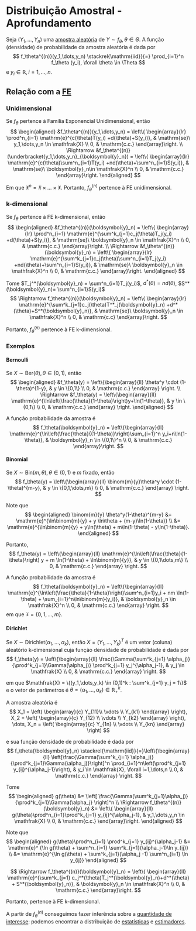 # Distribuição Amostral - Aprofundamento

Seja $(Y_1,\dots,Y_n)$ uma [amostra aleatória](populacao-e-amostra.qmd#aa) de $Y\sim f_\theta, \theta \in \Theta$.
A função (densidade) de probabilidade da amostra aleatória é dada por
$$
f_\theta^{(n)}(y_1,\dots,y_n) \stackrel{\mathrm{iid}}{=} \prod_{i=1}^n f_\theta (y_i), \forall \theta \in \Theta
$$
e $y_i \in \mathbb{R}, i = 1,\dots,n$.

## Relação com a [FE](familia-exponencial.qmd)

### Unidimensional

Se $f_\theta$ pertence à Família Exponencial Unidimensional, então
$$
\begin{aligned}
&f_\theta^{(n)}(y_1,\dots,y_n) =
\left\{ \begin{array}{lr}
\prod^n_{i=1} \mathrm{e}^{c(\theta)T(y_i) +d(\theta)+S(y_i)}, & \mathrm{se}\ y_1,\dots,y_n \in \mathfrak{X} \\
0, & \mathrm{c.c.}
\end{array}\right. \\
\Rightarrow
&f_\theta^{(n)}(\underbracket{y_1,\dots,y_n}_{\boldsymbol{y}_n}) =
\left\{ \begin{array}{lr}
\mathrm{e}^{c(\theta)\sum^n_{i=1}T(y_i) +nd(\theta)+\sum^n_{i=1}S(y_i)}, & \mathrm{se}\ \boldsymbol{y}_n\in \mathfrak{X}^n \\
0, & \mathrm{c.c.}
\end{array}\right.
\end{aligned}
$$

Em que $\mathfrak{X}^n = \mathfrak{X} \times \dots \times \mathfrak{X}$. Portanto, $f_\theta^{(n)}$ pertence à
FE unidimensional.

### k-dimensional

Se $f_\theta$ pertence à FE k-dimensional, então
$$
\begin{aligned}
&f_\theta^{(n)}(\boldsymbol{y}_n) =
\left\{ \begin{array}{lr}
\prod^n_{i=1} \mathrm{e}^{\sum^k_{j=1}c_j(\theta)T_j(y_i) +d(\theta)+S(y_i)}, & \mathrm{se}\ \boldsymbol{y}_n \in \mathfrak{X}^n \\
0, & \mathrm{c.c.}
\end{array}\right. \\
\Rightarrow
&f_\theta^{(n)}(\boldsymbol{y}_n) = 
\left\{ \begin{array}{lr}
\mathrm{e}^{\sum^k_{j=1}c_j(\theta)\sum^n_{i=1}T_j(y_i) +nd(\theta)+\sum^n_{i=1}S(y_i)}, & \mathrm{se}\ \boldsymbol{y}_n \in \mathfrak{X}^n \\
0, & \mathrm{c.c.}
\end{array}\right.
\end{aligned}
$$

Tome $T_j^*(\boldsymbol{y}_n) = \sum^n_{i=1}T_j(y_i)$, $d^*(\theta)=nd(\theta)$, $S^*(\boldsymbol{y}_n)= \sum^n_{i=1}S(y_i)$
$$
\Rightarrow f_\theta^{(n)}(\boldsymbol{y}_n) =
\left\{ \begin{array}{lr}
\mathrm{e}^{\sum^k_{j=1}c_j(\theta)T^*_j(\boldsymbol{y}_n) +d^*(\theta)+S^*(\boldsymbol{y}_n)}, & \mathrm{se}\ \boldsymbol{y}_n \in \mathfrak{X}^n \\
0, & \mathrm{c.c}
\end{array}\right.
$$

Portanto, $f_\theta^{(n)}$ pertence à FE k-dimensional.

### Exemplos

#### Bernoulli

Se $X\sim\mathrm{Ber}(\theta), \theta \in (0,1)$, então
$$
\begin{aligned}
&f_\theta(y) = \left\{\begin{array}{ll}
\theta^y \cdot (1-\theta)^{1-y}, & y \in \{0,1\} \\
0, & \mathrm{c.c.}
\end{array} \right. \\
\Rightarrow
&f_\theta(y) = \left\{\begin{array}{ll}
\mathrm{e}^{\ln\left(\frac{\theta}{1-\theta}\right)y+\ln(1-\theta)}, & y \in \{0,1\} \\
0, & \mathrm{c.c.}
\end{array} \right.
\end{aligned}
$$

A função probabilidade da amostra é
$$
f_\theta(\boldsymbol{y}_n) = \left\{\begin{array}{ll}
\mathrm{e}^{\ln\left(\frac{\theta}{(1-\theta)}\right)\sum_{i=1}^n y_i+n\ln(1-\theta)}, & \boldsymbol{y}_n \in \{0,1\}^n \\
0, & \mathrm{c.c.}
\end{array}\right.
$$

#### Binomial
Se $X\sim\mathrm{Bin}(m, \theta), \theta \in (0,1)$ e $m$ fixado, então
$$
f_\theta(y) = \left\{\begin{array}{ll}
\binom{m}{y}\theta^y \cdot (1-\theta)^{m-y}, & y \in \{0,1,\dots,m\} \\
0, & \mathrm{c.c.}
\end{array} \right.
$$

Note que
$$
\begin{aligned}
\binom{m}{y} \theta^y(1-\theta)^{m-y} &= \mathrm{e}^{\ln\binom{m}{y} + y \ln\theta + (m-y)\ln(1-\theta)} \\
&= \mathrm{e}^{\ln\binom{m}{y} + y\ln(\theta) + m\ln(1-\theta) - y\ln(1-\theta)}.
\end{aligned}
$$

Portanto,
$$
f_\theta(y) = \left\{\begin{array}{ll}
\mathrm{e}^{\ln\left(\frac{\theta}{1-\theta}\right) y + m \ln(1-\theta) + \ln\binom{m}{y}}, & y \in \{0,1\dots,m\} \\
0, & \mathrm{c.c.}
\end{array} \right.
$$

A função probabilidade da amostra é
$$
f_\theta(\boldsymbol{y}_n) = \left\{\begin{array}{ll}
\mathrm{e}^{\ln\left(\frac{\theta}{1-\theta}\right)\sum^n_{i=1}y_i + nm \ln(1-\theta) + \sum_{i=1}^n\ln\binom{m}{y_i}}, & \boldsymbol{y}_n \in \mathfrak{X}^n \\
0, & \mathrm{c.c.}
\end{array} \right.
$$
em que $\mathfrak{X} = \{0,1,\dots,m\}$.

#### Dirichlet

Se $X\sim\mathrm{Dirichlet}(\alpha_1,\dots,\alpha_k)$, então $X=(Y_1,\dots,Y_k)^T$ é um vetor (coluna) aleatório k-dimensional
cuja função densidade de probabilidade é dada por
$$
f_\theta(y) = \left\{\begin{array}{ll}
\frac{\Gamma(\sum^k_{j=1} \alpha_j)}{\prod^k_{j=1}\Gamma(\alpha_j)} \prod^k_{j=1} y_j^{\alpha_j-1}, & y_j \in \mathfrak{X} \\
0, & \mathrm{c.c.}
\end{array} \right.
$$

em que $\mathfrak{X} = \{(y_1,\dots,y_k) \in (0,1)^k : \sum^k_{j=1} y_j = 1\}$ e o vetor de parâmetros é
$\theta=(\alpha_1,\dots,\alpha_k) \in \mathbb{R}^k_+$.

A amostra aleatória é
$$
X_1 = \left(
\begin{array}{c}
Y_{11}\\
\vdots \\
Y_{k1}
\end{array}
\right),
X_2 = \left(
\begin{array}{c}
Y_{12} \\
\vdots \\
Y_{k2}
\end{array}
\right), \dots,
X_n = \left(
\begin{array}{c}
Y_{1n} \\
\vdots \\
Y_{kn}
\end{array}
\right)
$$

e sua função densidade de probabilidade é dada por
$$
f_\theta(\boldsymbol{y}_n) \stackrel{\mathrm{iid}}{=}\left\{\begin{array}{ll}
\left[\frac{\Gamma(\sum^k_{j=1} \alpha_j)}{\prod^k_{j=1}\Gamma(\alpha_j)}\right]^n \prod_{i=1}^n\left(\prod^k_{j=1} y_{ij}^{\alpha_j-1}\right), & y_i \in \mathfrak{X}, \forall i=1,\dots,n \\
0, & \mathrm{c.c.}
\end{array} \right.
$$

Tome
$$
\begin{aligned}
g(\theta) &= \left[
\frac{\Gamma(\sum^k_{j=1}\alpha_j)}{\prod^k_{j=1}\Gamma(\alpha_j}
\right]^n \\
\Rightarrow
f_\theta^{(n)}(\boldsymbol{y}_n) &= \left\{ \begin{array}{ll}
g(\theta)\prod^n_{i=1}\prod^k_{j=1} y_{ij}^{\alpha_j-1}, & y_1,\dots,y_n \in \mathfrak{X} \\
0,  & \mathrm{c.c.}
\end{array}\right.
\end{aligned}
$$

Note que
$$
\begin{aligned}
g(\theta)\prod^n_{i=1} \prod^k_{j=1} y_{ij}^{\alpha_j-1} &= \mathrm{e}^
{\ln g(\theta) + \sum^n_{i=1} \sum^k_{j=1}(\alpha_j-1)\ln y_{ij}} \\
&= \mathrm{e}^{\ln g(\theta) + \sum^k_{j=1}(\alpha_j -1) \sum^n_{i=1} \ln y_{ij}}
\end{aligned}
$$

$$
\Rightarrow
f_\theta^{(n)}(\boldsymbol{y}_n) = \left\{ \begin{array}{ll}
\mathrm{e}^{\sum^k_{j=1} c_j^*(\theta)T_j^*(\boldsymbol{y}_n)+d^*(\theta) + S^*(\boldsymbol{y}_n)}, & \boldsymbol{y}_n \in \mathfrak{X}^n \\
0,  & \mathrm{c.c.}
\end{array}\right.
$$

Portanto, pertence à FE k-dimensional.

::: {.callout-note title="Observação"}
A partir de $f_\theta^{(n)}$ conseguimos fazer inferência sobre a [quantidade de interesse](quantidade-de-interesse.qmd):
podemos encontrar a distribuição de [estatísticas](estatisticas.qmd) e [estimadores](estimadores.qmd).
:::
